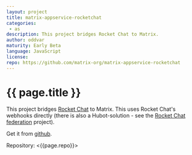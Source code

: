 ```yaml
---
layout: project
title: matrix-appservice-rocketchat
categories: 
 - as
description: This project bridges Rocket Chat to Matrix.
author: oddvar
maturity: Early Beta
language: JavaScript
license: 
repo: https://github.com/matrix-org/matrix-appservice-rocketchat
---
```


# {{ page.title }}
This project bridges [Rocket Chat](https://rocket.chat) to Matrix. This uses Rocket Chat's webhooks directly (there is also a Hubot-solution - see the [Rocket Chat federation](https://matrix.org/docs/projects/as/rocket-chat-federation.html) project).

Get it from [github](https://github.com/matrix-org/matrix-appservice-rocketchat).

Repository: <{{page.repo}}>
